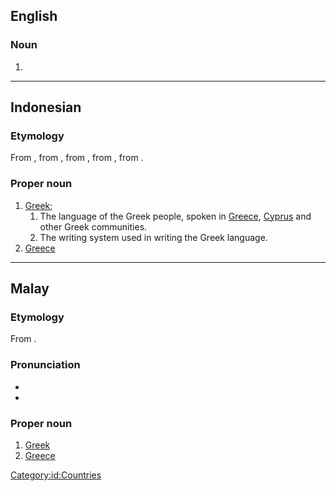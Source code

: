 ==English==

===Noun===
{{en-noun|-}}

# {{alt form|en|Unani}}

----

==Indonesian==
{{wikipedia|lang=id}}

===Etymology===
From {{inh|id|ms|Yunani}}, from {{inh|id|ms-cla|Yunani}}, from {{der|id|ar|اليُونَان||Greece}}, from {{der|id|fa|یونان|tr=yunân}}, from {{der|id|grc|Ἰωνία|t=[[Ionia]]}}.

===Proper noun===
{{id-proper noun}}

# [[Greek]];
## The language of the Greek people, spoken in [[Greece]], [[Cyprus]] and other Greek communities.
## The writing system used in writing the Greek language.
# [[Greece]]

[[Category:id:Countries]]

----

==Malay==

===Etymology===
From {{etyl|ar|ms}} {{m|ar|اليُونَان||Greece}}.

===Pronunciation===
* {{IPA|ms|[junani]}}
* {{rhymes|ms|ani|ni|i}}

===Proper noun===
{{head|ms|proper noun}}

# [[Greek]] {{gloss|language of the Greek people}}
# [[Greece]]